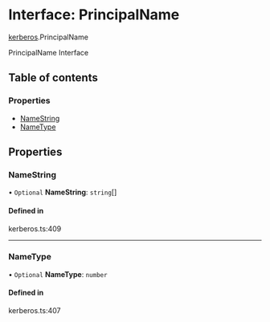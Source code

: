 # Interface: PrincipalName

[kerberos](/templates/protocols/javascript/modules/kerberos).PrincipalName

PrincipalName Interface

## Table of contents

### Properties

- [NameString](/templates/protocols/javascript/modules/kerberos.PrincipalName#namestring)
- [NameType](/templates/protocols/javascript/modules/kerberos.PrincipalName#nametype)

## Properties

### NameString

• `Optional` **NameString**: `string`[]

#### Defined in

kerberos.ts:409

___

### NameType

• `Optional` **NameType**: `number`

#### Defined in

kerberos.ts:407
